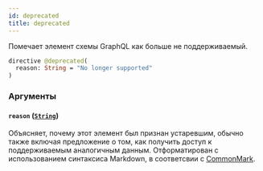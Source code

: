 ```yaml
---
id: deprecated
title: deprecated
---
```



Помечает элемент схемы GraphQL как больше не поддерживаемый.

```graphql
directive @deprecated(
  reason: String = "No longer supported"
)
```


### Аргументы

#### `reason` ([`String`](/reference/scalars/string))

Объясняет, почему этот элемент был признан устаревшим, обычно также включая предложение о том, как получить доступ к поддерживаемым аналогичным данным. Отформатирован с использованием синтаксиса Markdown, в соответсвии с [CommonMark](https://commonmark.org/).




